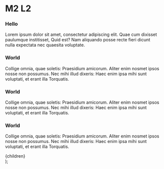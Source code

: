 # M2 L2

<CustomCard linesToHighlight="2">

### Hello

Lorem ipsum dolor sit amet, consectetur adipiscing elit. Quae cum dixisset paulumque institisset, Quid est? Nam aliquando posse recte fieri dicunt nulla expectata nec quaesita voluptate.

</CustomCard>

<CustomCard linesToHighlight="1, 3-5">

### World

Collige omnia, quae soletis: Praesidium amicorum. Aliter enim nosmet ipsos nosse non possumus. Nec mihi illud dixeris: Haec enim ipsa mihi sunt voluptati, et erant illa Torquatis.

</CustomCard>

<CustomCard linesToHighlight="1-5">

### World

Collige omnia, quae soletis: Praesidium amicorum. Aliter enim nosmet ipsos nosse non possumus. Nec mihi illud dixeris: Haec enim ipsa mihi sunt voluptati, et erant illa Torquatis.

</CustomCard>

<CustomCard linesToHighlight="2, 4">

### World

Collige omnia, quae soletis: Praesidium amicorum. Aliter enim nosmet ipsos nosse non possumus. Nec mihi illud dixeris: Haec enim ipsa mihi sunt voluptati, et erant illa Torquatis.

</CustomCard>

  <div className="prose dark:prose-dark w-full max-w-none">{children}</div>
);
